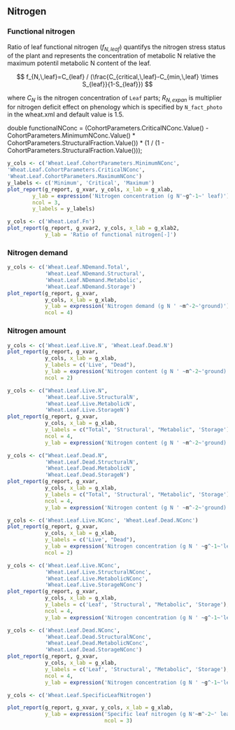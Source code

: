 ## Nitrogen {#sec:leaf-nigrogen}

### Functional nitrogen

Ratio of leaf functional nitrogen ($f_{N,\,leaf}$) quantifys the nitrogen stress status of the plant and represents the concentration of metabolic N relative the maximum potentil metabolic N content of the leaf.


$$
f_{N,\,leaf}=C_{leaf} / (\frac{C_{critical,\,leaf}-C_{min,\,leaf} \times S_{leaf}}{1-S_{leaf}})
$$

where $C_{N}$ is the nitrogen concentration of `Leaf` parts; $R_{N,\,expan}$ is multiplier for nitrogen deficit effect on phenology which is specified by `N_fact_photo` in the wheat.xml and default value is 1.5.

double functionalNConc = (CohortParameters.CriticalNConc.Value() -
                                          CohortParameters.MinimumNConc.Value() * CohortParameters.StructuralFraction.Value()) *
                                         (1 / (1 - CohortParameters.StructuralFraction.Value()));
                


<div class="fig-input">
```r
y_cols <- c('Wheat.Leaf.CohortParameters.MinimumNConc',
'Wheat.Leaf.CohortParameters.CriticalNConc',
'Wheat.Leaf.CohortParameters.MaximumNConc')
y_labels <- c('Minimum', 'Critical', 'Maximum')
plot_report(g_report, g_xvar, y_cols, x_lab = g_xlab, 
        y_lab = expression('Nitrogen concentration (g N'~g^-1~' leaf)'), 
        ncol = 3,
        y_labels = y_labels)

```
</div>


<div class="fig-output">
```r
y_cols <- c('Wheat.Leaf.Fn')
plot_report(g_report, g_xvar2, y_cols, x_lab = g_xlab2, 
            y_lab = 'Ratio of functional nitrogen[-]')

```
</div>





### Nitrogen demand


<div class="fig-output">
```r
y_cols <- c('Wheat.Leaf.NDemand.Total',
            'Wheat.Leaf.NDemand.Structural', 
            'Wheat.Leaf.NDemand.Metabolic', 
            'Wheat.Leaf.NDemand.Storage')
plot_report(g_report, g_xvar, 
            y_cols, x_lab = g_xlab, 
            y_lab = expression('Nitrogen demand (g N ' ~m^-2~'ground)'),
            ncol = 4)
```
</div>




### Nitrogen amount

<div class="fig-output">
```r
y_cols <- c('Wheat.Leaf.Live.N', 'Wheat.Leaf.Dead.N')
plot_report(g_report, g_xvar, 
            y_cols, x_lab = g_xlab, 
            y_labels = c('Live', "Dead"),
            y_lab = expression('Nitrogen content (g N ' ~m^-2~'ground)'),
            ncol = 2)
```
</div>


<div class="fig-output">
```r
y_cols <- c("Wheat.Leaf.Live.N", 
            'Wheat.Leaf.Live.StructuralN', 
            'Wheat.Leaf.Live.MetabolicN',
            'Wheat.Leaf.Live.StorageN')
plot_report(g_report, g_xvar, 
            y_cols, x_lab = g_xlab, 
            y_labels = c("Total", 'Structural', "Metabolic", 'Storage'),
            ncol = 4,
            y_lab = expression('Nitrogen content (g N ' ~m^-2~'ground)'))
```
</div>



<div class="fig-output">
```r
y_cols <- c("Wheat.Leaf.Dead.N",
            'Wheat.Leaf.Dead.StructuralN', 
            'Wheat.Leaf.Dead.MetabolicN',
            'Wheat.Leaf.Dead.StorageN')
plot_report(g_report, g_xvar, 
            y_cols, x_lab = g_xlab, 
            y_labels = c("Total", 'Structural', "Metabolic", 'Storage'),
            ncol = 4,
            y_lab = expression('Nitrogen content (g N ' ~m^-2~'ground)'))
```
</div>


<div class="fig-output">
```r
y_cols <- c('Wheat.Leaf.Live.NConc', 'Wheat.Leaf.Dead.NConc')
plot_report(g_report, g_xvar, 
            y_cols, x_lab = g_xlab, 
            y_labels = c('Live', "Dead"),
            y_lab = expression('Nitrogen concentration (g N ' ~g^-1~'leaf)'),
            ncol = 2)
```
</div>


<div class="fig-output">
```r
y_cols <- c('Wheat.Leaf.Live.NConc',
            'Wheat.Leaf.Live.StructuralNConc', 
            'Wheat.Leaf.Live.MetabolicNConc',
            'Wheat.Leaf.Live.StorageNConc')
plot_report(g_report, g_xvar, 
            y_cols, x_lab = g_xlab, 
            y_labels = c('Leaf', 'Structural', "Metabolic", 'Storage'),
            ncol = 4,
            y_lab = expression('Nitrogen concentration (g N ' ~g^-1~'leaf)'))
```
</div>




<div class="fig-output">
```r
y_cols <- c('Wheat.Leaf.Dead.NConc',
            'Wheat.Leaf.Dead.StructuralNConc', 
            'Wheat.Leaf.Dead.MetabolicNConc',
            'Wheat.Leaf.Dead.StorageNConc')
plot_report(g_report, g_xvar, 
            y_cols, x_lab = g_xlab, 
            y_labels = c('Leaf', 'Structural', "Metabolic", 'Storage'),
            ncol = 4,
            y_lab = expression('Nitrogen concentration (g N ' ~g^-1~'leaf)'))
```
</div>





<div class="fig-output">
```r
y_cols <- c('Wheat.Leaf.SpecificLeafNitrogen')

plot_report(g_report, g_xvar, y_cols, x_lab = g_xlab, 
            y_lab = expression('Specific leaf nitrogen (g N'~m^-2~' leaf)'),
                               ncol = 3)
```
</div>

